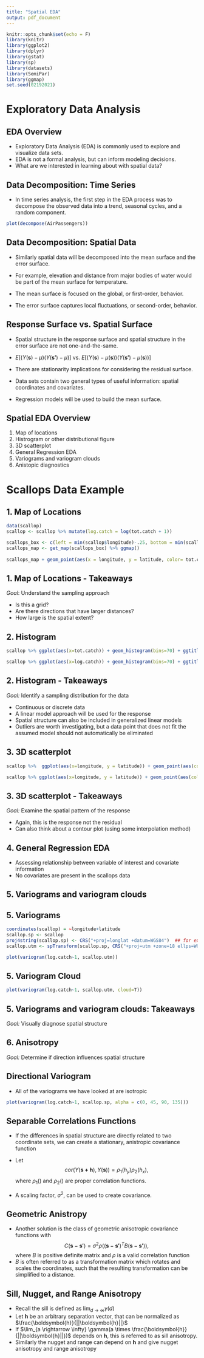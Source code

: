```yaml
---
title: "Spatial EDA"
output: pdf_document
---
```


```r
knitr::opts_chunk$set(echo = F)
library(knitr)
library(ggplot2)
library(dplyr)
library(gstat)
library(sp)
library(datasets)
library(SemiPar)
library(ggmap)
set.seed(02192021)
```
# Exploratory Data Analysis

## EDA Overview
- Exploratory Data Analysis (EDA) is commonly used to explore and visualize data sets.
- EDA is not a formal analysis, but can inform modeling decisions.
- What are we interested in learning about with spatial data?

## Data Decomposition: Time Series
- In time series analysis, the first step in the EDA process was to decompose the observed data into a trend, seasonal cycles, and a random component.

```r
plot(decompose(AirPassengers))
```

\newpage

## Data Decomposition: Spatial Data
- Similarly spatial data will be decomposed into the mean surface and the error surface.

- For example, elevation and distance from major bodies of water would be part of the mean surface for temperature.

- The mean surface is focused on the global, or first-order, behavior.

- The error surface captures local fluctuations, or second-order, behavior.

## Response Surface vs. Spatial Surface
- Spatial structure in the response surface and spatial structure in the error surface are not one-and-the-same.

- $E[(Y(\boldsymbol{s})-\mu)(Y(\boldsymbol{s'})-\mu)]$ vs. $E[(Y(\boldsymbol{s})-\mu(\boldsymbol{s}))(Y(\boldsymbol{s'})-\mu(\boldsymbol{s}))]$

- There are stationarity implications for considering the residual surface.

- Data sets contain two general types of useful information: spatial coordinates and covariates.

- Regression models will be used to build the mean surface.

## Spatial EDA Overview

1. Map of locations
2. Histrogram or other distributional figure
3. 3D scatterplot
4. General Regression EDA
5. Variograms and variogram clouds
6. Anistopic diagnostics

\newpage

# Scallops Data Example

## 1. Map of Locations
```r
data(scallop)
scallop <- scallop %>% mutate(log.catch = log(tot.catch + 1))

scallops_box <- c(left = min(scallop$longitude)-.25, bottom = min(scallop$latitude)-.25, right = max(scallop$longitude)+.25, top =max(scallop$latitude)+.25)
scallops_map <- get_map(scallops_box) %>% ggmap()
  
scallops_map + geom_point(aes(x = longitude, y = latitude, color= tot.catch), data = scallop, inherit.aes = F)
```

## 1. Map of Locations - Takeaways

_Goal_: Understand the sampling approach

- Is this a grid?
- Are there directions that have larger distances?
- How large is the spatial extent?

\newpage

## 2. Histogram
```r
scallop %>% ggplot(aes(x=tot.catch)) + geom_histogram(bins=70) + ggtitle('histogram of scallop catch') + xlab('Number of Scallops') + theme_bw()
```

```r
scallop %>% ggplot(aes(x=log.catch)) + geom_histogram(bins=70) + ggtitle('histogram of log scallop catch (+1)') + xlab('Number of Scallops') + theme_bw()
```

## 2. Histogram - Takeaways

_Goal:_ Identify a sampling distribution for the data

- Continuous or discrete data
- A linear model approach will be used for the response
- Spatial structure can also be included in generalized linear models
- Outliers are worth investigating, but a data point that does not fit the assumed model should not automatically be eliminated

\newpage

## 3. 3D scatterplot
```r
scallop %>%  ggplot(aes(x=longitude, y = latitude)) + geom_point(aes(color=tot.catch)) + scale_colour_gradient2() + theme_bw()
```

```r
scallop %>% ggplot(aes(x=longitude, y = latitude)) + geom_point(aes(color=log.catch)) + scale_colour_gradient2() + theme_bw()
```

## 3. 3D scatterplot - Takeaways

_Goal:_ Examine the spatial pattern of the response

- Again, this is the response not the residual
- Can also think about a contour plot (using some interpolation method)

\newpage

## 4. General Regression EDA

- Assessing relationship between variable of interest and covariate information
- No covariates are present in the scallops data


## 5. Variograms and variogram clouds
## 5. Variograms 
```r
coordinates(scallop) = ~longitude+latitude
scallop.sp <- scallop
proj4string(scallop.sp) <- CRS("+proj=longlat +datum=WGS84")  ## for example
scallop.utm <- spTransform(scallop.sp, CRS("+proj=utm +zone=18 ellps=WGS84"))

plot(variogram(log.catch~1, scallop.utm))
```

## 5. Variogram Cloud
```r
plot(variogram(log.catch~1, scallop.utm, cloud=T))
```

## 5. Variograms and variogram clouds: Takeaways

_Goal:_ Visually diagnose spatial structure

\newpage 

## 6. Anisotropy

_Goal:_ Determine if direction influences spatial structure


## Directional Variogram
- All of the variograms we have looked at are isotropic

```r
plot(variogram(log.catch~1, scallop.sp, alpha = c(0, 45, 90, 135)))
```

## Separable Correlations Functions

- If the differences in spatial structure are directly related to two coordinate sets, we can create a stationary, anistropic covariance function

- Let $$cor(Y(\boldsymbol{s + h}), Y(\boldsymbol{s})) = \rho_1(h_y) \rho_2(h_x),$$
where $\rho_1()$ and $\rho_2()$ are proper correlation functions.
- A scaling factor, $\sigma^2,$ can be used to create covariance.

## Geometric Anistropy

- Another solution is the class of geometric anisotropic covariance functions with 
$$C(\boldsymbol{s} - \boldsymbol{s'}) = \sigma^2 \rho((\boldsymbol{s} - \boldsymbol{s'})^TB(\boldsymbol{s} - \boldsymbol{s'})),$$
where $B$ is positive definite matrix and $\rho$ is a valid correlation function
- $B$ is often referred to as a transformation matrix which rotates and scales the coordinates, such that the resulting transformation can be simplified to a distance.

## Sill, Nugget, and Range Anisotropy
- Recall the sill is defined as $\lim_{d \rightarrow \infty} \gamma(d)$
- Let $\boldsymbol{h}$ be an arbitrary separation vector, that can be normalized as $\frac{\boldsymbol{h}}{||\boldsymbol{h}||}$
- If $\lim_{a \rightarrow \infty} \gamma(a \times \frac{\boldsymbol{h}}{||\boldsymbol{h}||})$ depends on $\boldsymbol{h}$, this is referred to as sill anisotropy.
- Similarly the nugget and range can depend on $\boldsymbol{h}$ and give nugget anisotropy and range anisotropy 

